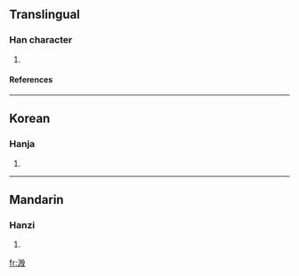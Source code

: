 ==Translingual==
===Han character===
{{Han char|rn=85|rad=水|as=10|sn=13|four=|canj=水竹尸水 (EHSE)}}
# {{defn|Han|sort=水10}}
====References====
{{Han ref|kx=0641.030|dkj=17982|dj=1048.110|hdz=31702.030|uh=6EB5|ud=28341}}

----
==Korean==
===Hanja===
{{ko-hanja|hangeul=은|eumhun=|rv=eun|mr=ŭn|y=un}}
# {{defn|Korean}}

----
==Mandarin==
===Hanzi===
{{cmn-hanzi|pin=[[yīn]] ([[yin1]])|wg=yin<sup>1</sup>}}
# {{defn|Mandarin}}

[[fr:溵]]